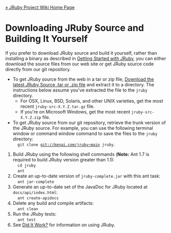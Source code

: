 [[Home|&raquo; JRuby Project Wiki Home Page]]
=Downloading JRuby Source and Building It Yourself=
If you prefer to download JRuby source and build it yourself, rather than installing a binary as described in [[GettingStarted|Getting Started with JRuby]], you can either download the source files from our web site or get JRuby source code directly from our git repository. 

* To get JRuby source from the web in a tar or zip file, [http://jruby.org/download Download the latest JRuby Source .tar or .zip file] and extract it to a directory.  The instructions below assume you've extracted the file to the <tt>jruby</tt> directory. 
** For OSX, Linux, BSD, Solaris, and other UNIX varieties, get the most recent <tt>jruby-src-X.Y.Z.tar.gz</tt> file.
** If you're on Microsoft Windows, get the most recent <tt>jruby-src-X.Y.Z.zip</tt> file.
* To get JRuby source from our git repository, retrieve the trunk version of the JRuby source. For example, you can use the following terminal window or command window command to save the files to the <tt>jruby</tt> directory:<br/><tt> &nbsp; git clone git://kenai.com/jruby~main jruby</tt>.
# Build JRuby using the following shell commands ('''Note:''' Ant 1.7 is required to build JRuby version greater than 1.1):<br/><tt> &nbsp; cd jruby <br/> &nbsp; ant</tt>
# Create an up-to-date version of <tt>jruby-complete.jar</tt> with this ant task: <br/><tt> &nbsp; ant jar-complete</tt>
# Generate an up-to-date set of the JavaDoc for JRuby located at <tt>docs/api/index.html</tt>:<br/><tt> &nbsp; ant create-apidocs</tt>
# Delete any build and compile artifacts:<br/><tt> &nbsp; ant clean</tt>
# Run the JRuby tests:<br/><tt> &nbsp; ant test</tt>
# See [[GettingStarted#Did_It_Work|Did It Work?]] for information on using JRuby.